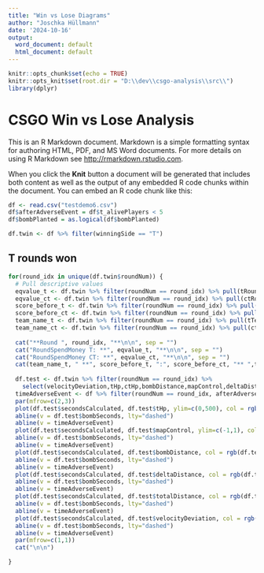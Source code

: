 ```yaml
---
title: "Win vs Lose Diagrams"
author: "Joschka Hüllmann"
date: '2024-10-16'
output:
  word_document: default
  html_document: default
---
```


```r
knitr::opts_chunk$set(echo = TRUE)
knitr::opts_knit$set(root.dir = "D:\\dev\\csgo-analysis\\src\\")
library(dplyr)
```

# CSGO Win vs Lose Analysis

This is an R Markdown document. Markdown is a simple formatting syntax for authoring HTML, PDF, and MS Word documents. For more details on using R Markdown see <http://rmarkdown.rstudio.com>.

When you click the **Knit** button a document will be generated that includes both content as well as the output of any embedded R code chunks within the document. You can embed an R code chunk like this:

```r
df <- read.csv("testdemo6.csv")
df$afterAdverseEvent = df$t_alivePlayers < 5
df$bombPlanted = as.logical(df$bombPlanted)

df.twin <- df %>% filter(winningSide == "T")

```


## T rounds won

```r

for(round_idx in unique(df.twin$roundNum)) {
  # Pull descriptive values
  eqvalue_t <- df.twin %>% filter(roundNum == round_idx) %>% pull(tRoundSpendMoney) %>% first()
  eqvalue_ct <- df.twin %>% filter(roundNum == round_idx) %>% pull(ctRoundSpendMoney) %>% first()
  score_before_t <- df.twin %>% filter(roundNum == round_idx) %>% pull(tScore) %>% first()
  score_before_ct <- df.twin %>% filter(roundNum == round_idx) %>% pull(ctScore) %>% first()
  team_name_t <- df.twin %>% filter(roundNum == round_idx) %>% pull(tTeam) %>% first()
  team_name_ct <- df.twin %>% filter(roundNum == round_idx) %>% pull(ctTeam) %>% first()
  
  cat("**Round ", round_idx, "**\n\n", sep = "")
  cat("RoundSpendMoney T: **", eqvalue_t, "**\n\n", sep = "")
  cat("RoundSpendMoney CT: **", eqvalue_ct, "**\n\n", sep = "")
  cat(team_name_t, " **", score_before_t, ":", score_before_ct, "** ",team_name_ct,"\n\n", sep = "")
  
  df.test <- df.twin %>% filter(roundNum == round_idx) %>%
	select(velocityDeviation,tHp,ctHp,bombDistance,mapControl,deltaDistance,totalDistance,secondsCalculated,afterAdverseEvent,bombPlanted,bombSeconds)
  timeAdverseEvent <- df %>% filter(roundNum == round_idx, afterAdverseEvent == TRUE) %>% pull(secondsCalculated) %>% first()
  par(mfrow=c(2,3))
  plot(df.test$secondsCalculated, df.test$tHp, ylim=c(0,500), col = rgb(df.test$afterAdverseEvent,0,df.test$bombPlanted))
  abline(v = df.test$bombSeconds, lty="dashed")
  abline(v = timeAdverseEvent)
  plot(df.test$secondsCalculated, df.test$mapControl, ylim=c(-1,1), col = rgb(df.test$afterAdverseEvent,0,df.test$bombPlanted))
  abline(v = df.test$bombSeconds, lty="dashed")
  abline(v = timeAdverseEvent)
  plot(df.test$secondsCalculated, df.test$bombDistance, col = rgb(df.test$afterAdverseEvent,0,df.test$bombPlanted))
  abline(v = df.test$bombSeconds, lty="dashed")
  abline(v = timeAdverseEvent)
  plot(df.test$secondsCalculated, df.test$deltaDistance, col = rgb(df.test$afterAdverseEvent,0,df.test$bombPlanted))
  abline(v = df.test$bombSeconds, lty="dashed")
  abline(v = timeAdverseEvent)
  plot(df.test$secondsCalculated, df.test$totalDistance, col = rgb(df.test$afterAdverseEvent,0,df.test$bombPlanted))
  abline(v = df.test$bombSeconds, lty="dashed")
  abline(v = timeAdverseEvent)
  plot(df.test$secondsCalculated, df.test$velocityDeviation, col = rgb(df.test$afterAdverseEvent,0,df.test$bombPlanted))
  abline(v = df.test$bombSeconds, lty="dashed")
  abline(v = timeAdverseEvent)
  par(mfrow=c(1,1))
  cat("\n\n")

}
```

